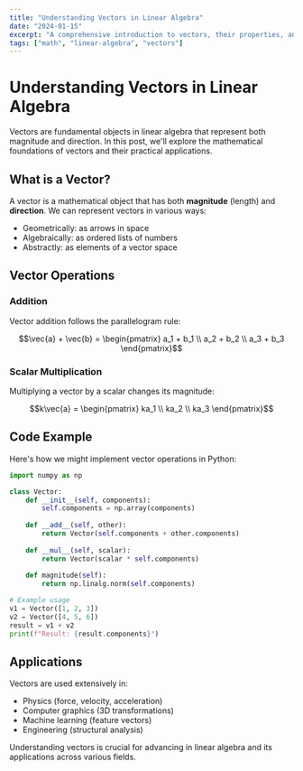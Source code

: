 ```yaml
---
title: "Understanding Vectors in Linear Algebra"
date: "2024-01-15"
excerpt: "A comprehensive introduction to vectors, their properties, and applications in linear algebra."
tags: ["math", "linear-algebra", "vectors"]
---
```


# Understanding Vectors in Linear Algebra

Vectors are fundamental objects in linear algebra that represent both magnitude and direction. In this post, we'll explore the mathematical foundations of vectors and their practical applications.

## What is a Vector?

A vector is a mathematical object that has both **magnitude** (length) and **direction**. We can represent vectors in various ways:

- Geometrically: as arrows in space
- Algebraically: as ordered lists of numbers
- Abstractly: as elements of a vector space

## Vector Operations

### Addition

Vector addition follows the parallelogram rule:

$$\vec{a} + \vec{b} = \begin{pmatrix} a_1 + b_1 \\ a_2 + b_2 \\ a_3 + b_3 \end{pmatrix}$$

### Scalar Multiplication

Multiplying a vector by a scalar changes its magnitude:

$$k\vec{a} = \begin{pmatrix} ka_1 \\ ka_2 \\ ka_3 \end{pmatrix}$$

## Code Example

Here's how we might implement vector operations in Python:

```python
import numpy as np

class Vector:
    def __init__(self, components):
        self.components = np.array(components)
    
    def __add__(self, other):
        return Vector(self.components + other.components)
    
    def __mul__(self, scalar):
        return Vector(scalar * self.components)
    
    def magnitude(self):
        return np.linalg.norm(self.components)

# Example usage
v1 = Vector([1, 2, 3])
v2 = Vector([4, 5, 6])
result = v1 + v2
print(f"Result: {result.components}")
```

## Applications

Vectors are used extensively in:

- Physics (force, velocity, acceleration)
- Computer graphics (3D transformations)
- Machine learning (feature vectors)
- Engineering (structural analysis)

Understanding vectors is crucial for advancing in linear algebra and its applications across various fields.
```
